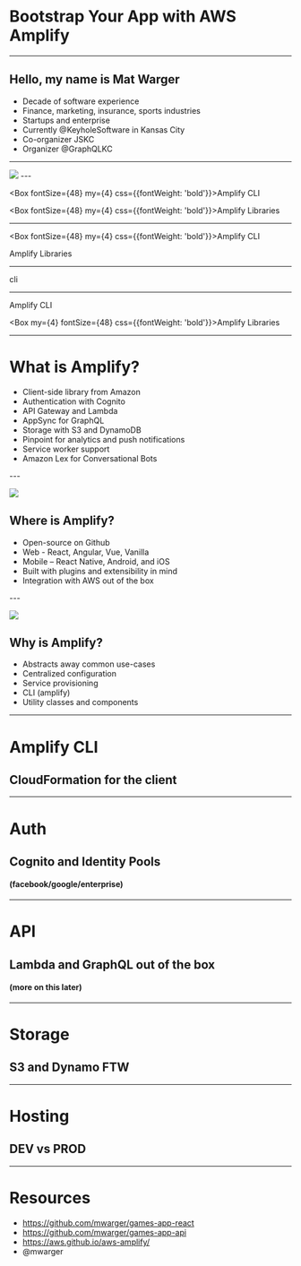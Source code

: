 

# Bootstrap Your App with AWS Amplify
---

## Hello, my name is Mat Warger

- Decade of software experience
- Finance, marketing, insurance, sports industries 
- Startups and enterprise
- Currently @KeyholeSoftware in Kansas City
- Co-organizer JSKC
- Organizer @GraphQLKC

---

<Image src='plumbing.jpg' />
---

<Box fontSize={48} my={4} css={{fontWeight: 'bold'}}>Amplify CLI</Box>

<Box fontSize={48}  my={4} css={{fontWeight: 'bold'}}>Amplify Libraries</Box>

---

<Box fontSize={48} my={4} css={{fontWeight: 'bold'}}>Amplify CLI</Box>

<Box my={4}>Amplify Libraries</Box>

---

<div>cli</div>

---

<Box  my={4} >Amplify CLI</Box>

<Box my={4} fontSize={48} css={{fontWeight: 'bold'}}>Amplify Libraries</Box>

---
<VideoPlayer url="./auth_video.mp4" width={1280}
    height={960}/>
---
# What is Amplify?
<ul>
<Appear>
<li> Client-side library from Amazon</li>
<li> Authentication with Cognito</li>
<li> API Gateway and Lambda</li>
<li> AppSync for GraphQL</li>
<li> Storage with S3 and DynamoDB</li>
<li> Pinpoint for analytics and push notifications</li>
<li> Service worker support</li>
<li> Amazon Lex for Conversational Bots</li>
</Appear>
</ul>
---

![](map.jpg)

## Where is Amplify?
<ul>
  <Appear>
    <li>Open-source on Github</li>
    <li>Web - React, Angular, Vue, Vanilla</li>
    <li>Mobile – React Native, Android, and iOS</li>
    <li>Built with plugins and extensibility in mind</li>
    <li>Integration with AWS out of the box</li>
  </Appear>
</ul>
---

![](gamegenie.jpg)

## Why is Amplify?
<ul>
  <Appear>
    <li>Abstracts away common use-cases</li>
    <li>Centralized configuration</li>
    <li>Service provisioning</li>
    <li>CLI (amplify)</li>
    <li>Utility classes and components</li>
  </Appear>
</ul>

---
# Amplify CLI
## CloudFormation for the client
---
# Auth
## Cognito and Identity Pools  
#### (facebook/google/enterprise)
---
# API
## Lambda and GraphQL out of the box
#### (more on this later)
---
# Storage
## S3 and Dynamo FTW
---
# Hosting
## DEV vs PROD
---
# Resources

- https://github.com/mwarger/games-app-react
- https://github.com/mwarger/games-app-api
- https://aws.github.io/aws-amplify/
- @mwarger
